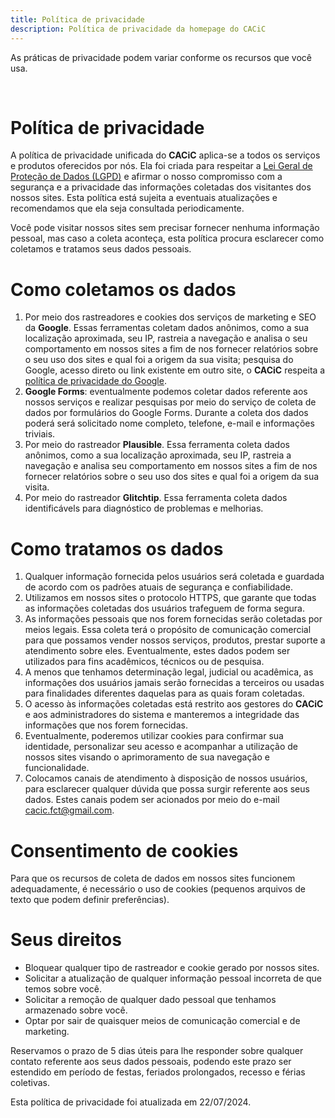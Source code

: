 ```yaml
---
title: Política de privacidade
description: Política de privacidade da homepage do CACiC
---
```



As práticas de privacidade podem variar conforme os recursos que você usa.

<br />

<PrivacyCards />

# Política de privacidade

A política de privacidade unificada do **CACiC** aplica-se a todos os serviços e produtos oferecidos por nós. Ela foi criada para respeitar a [Lei Geral de Proteção de Dados (LGPD)](https://www.planalto.gov.br/ccivil_03/_ato2015-2018/2018/lei/L13709compilado.htm) e afirmar o nosso compromisso com a segurança e a privacidade das informações coletadas dos visitantes dos nossos sites.
Esta política está sujeita a eventuais atualizações e recomendamos que ela seja consultada periodicamente.

Você pode visitar nossos sites sem precisar fornecer nenhuma informação pessoal, mas caso a coleta aconteça, esta política procura esclarecer como coletamos e tratamos seus dados pessoais.

# Como coletamos os dados

1. Por meio dos rastreadores e cookies dos serviços de marketing e SEO da **Google**. Essas ferramentas coletam dados anônimos, como a sua localização aproximada, seu IP, rastreia a navegação e analisa o seu comportamento em nossos sites a fim de nos fornecer relatórios sobre o seu uso dos sites e qual foi a origem da sua visita; pesquisa do Google, acesso direto ou link existente em outro site, o **CACiC** respeita a [política de privacidade do Google](https://policies.google.com/privacy?hl=pt-BR).
1. **Google Forms**: eventualmente podemos coletar dados referente aos nossos serviços e realizar pesquisas por meio do serviço de coleta de dados por formulários do Google Forms. Durante a coleta dos dados poderá será solicitado nome completo, telefone, e-mail e informações triviais.
1. Por meio do rastreador **Plausible**. Essa ferramenta coleta dados anônimos, como a sua localização aproximada, seu IP, rastreia a navegação e analisa seu comportamento em nossos sites a fim de nos fornecer relatórios sobre o seu uso dos sites e qual foi a origem da sua visita.
1. Por meio do rastreador **Glitchtip**. Essa ferramenta coleta dados identificávels para diagnóstico de problemas e melhorias.

# Como tratamos os dados

1. Qualquer informação fornecida pelos usuários será coletada e guardada de acordo com os padrões atuais de segurança e confiabilidade.
1. Utilizamos em nossos sites o protocolo HTTPS, que garante que todas as informações coletadas dos usuários trafeguem de forma segura.
1. As informações pessoais que nos forem fornecidas serão coletadas por meios legais. Essa coleta terá o propósito de comunicação comercial para que possamos vender nossos serviços, produtos, prestar suporte a atendimento sobre eles. Eventualmente, estes dados podem ser utilizados para fins acadêmicos, técnicos ou de pesquisa.
1. A menos que tenhamos determinação legal, judicial ou acadêmica, as informações dos usuários jamais serão fornecidas a terceiros ou usadas para finalidades diferentes daquelas para as quais foram coletadas.
1. O acesso às informações coletadas está restrito aos gestores do **CACiC** e aos administradores do sistema e manteremos a integridade das informações que nos forem fornecidas.
1. Eventualmente, poderemos utilizar cookies para confirmar sua identidade, personalizar seu acesso e acompanhar a utilização de nossos sites visando o aprimoramento de sua navegação e funcionalidade.
1. Colocamos canais de atendimento à disposição de nossos usuários, para esclarecer qualquer dúvida que possa surgir referente aos seus dados. Estes canais podem ser acionados por meio do e-mail cacic.fct@gmail.com.

# Consentimento de cookies

Para que os recursos de coleta de dados em nossos sites funcionem adequadamente, é necessário o uso de cookies (pequenos arquivos de texto que podem definir preferências).

# Seus direitos

- Bloquear qualquer tipo de rastreador e cookie gerado por nossos sites.
- Solicitar a atualização de qualquer informação pessoal incorreta de que temos sobre você.
- Solicitar a remoção de qualquer dado pessoal que tenhamos armazenado sobre você.
- Optar por sair de quaisquer meios de comunicação comercial e de marketing.

Reservamos o prazo de 5 dias úteis para lhe responder sobre qualquer contato referente aos seus dados pessoais, podendo este prazo ser estendido em período de festas, feriados prolongados, recesso e férias coletivas.

Esta política de privacidade foi atualizada em 22/07/2024.
